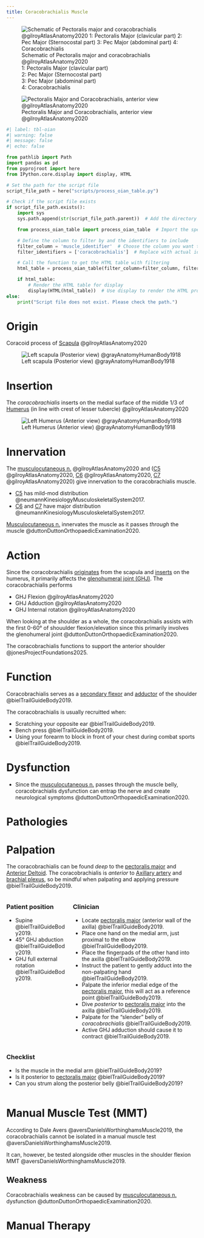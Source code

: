 ```yaml
---
title: Coracobrachialis Muscle
---
```


:::{layout-ncol="2"}
![Schematic of Pectoralis major and coracobrachialis @gilroyAtlasAnatomy2020 </br> 1: Pectoralis Major (clavicular part) <br> 2: Pec Major (Sternocostal part) </br> 3: Pec Major (abdominal part) </br> 4: Coracobrachialis](/The Archive/Anatomy/Skeletal Muscles/Upper Limb Muscles/Axioappendicular Anterior Muscles/images/gilroyatlas fig25.25a pectoralis major and coracobrachialis schematic.png)

![Pectoralis Major and Coracobrachialis, anterior view @gilroyAtlasAnatomy2020](/The Archive/Anatomy/Skeletal Muscles/Upper Limb Muscles/Axioappendicular Anterior Muscles/images/gilroyatlas fig25.25c pectoralis major and coracobrachialis.png)
:::

```python
#| label: tbl-oian
#| warning: false
#| message: false
#| echo: false

from pathlib import Path
import pandas as pd
from pyprojroot import here
from IPython.core.display import display, HTML

# Set the path for the script file
script_file_path = here("scripts/process_oian_table.py")

# Check if the script file exists
if script_file_path.exists():
    import sys
    sys.path.append(str(script_file_path.parent))  # Add the directory of the script to the system path

    from process_oian_table import process_oian_table  # Import the specific function

    # Define the column to filter by and the identifiers to include
    filter_column = 'muscle_identifier'  # Choose the column you want to filter by
    filter_identifiers = ['coracobrachialis']  # Replace with actual identifiers you want to include

    # Call the function to get the HTML table with filtering
    html_table = process_oian_table(filter_column=filter_column, filter_identifiers=filter_identifiers)

    if html_table:
        # Render the HTML table for display
        display(HTML(html_table))  # Use display to render the HTML properly
else:
    print("Script file does not exist. Please check the path.")

```



# Origin {#origin}

Coracoid process of [Scapula]({{< var ref-scapula-bone.path >}}) @gilroyAtlasAnatomy2020

![Left scapula (Posterior view) @grayAnatomyHumanBody1918](/The Archive/Images/Gray anatomy 1918 images/Osteology/image203 gray1918 Left scapula. Dorsal surface.gif){#fig-gray1918-image203}

# Insertion {#insertion}

The *coracobrachialis* inserts on the medial surface of the middle 1/3 of [Humerus]({{< var ref-humerus-bone.path >}}) (in line with crest of lesser tubercle) @gilroyAtlasAnatomy2020

![Left Humerus (Anterior view) @grayAnatomyHumanBody1918](/The Archive/Images/Gray anatomy 1918 images/Osteology/image207 gray1918 Left humerus. Anterior view.gif){#fig-gray1918-image207}

# Innervation {#innervation}

The [musculocutaneous n.]({{< var ref-musculocutaneous-nerve.path >}}) @gilroyAtlasAnatomy2020 and ([C5]({{< var ref-nerve-root.c5 >}}) @gilroyAtlasAnatomy2020, [C6]({{< var ref-nerve-root.c6 >}}) @gilroyAtlasAnatomy2020, [C7]({{< var ref-nerve-root.c7 >}}) @gilroyAtlasAnatomy2020) give innervation to the coracobrachialis muscle.


- [C5]({{< var ref-nerve-root.c5 >}}) has mild-mod distribution @neumannKinesiologyMusculoskeletalSystem2017.
- [C6]({{< var ref-nerve-root.c6 >}}) and [C7]({{< var ref-nerve-root.c7 >}}) have major distribution @neumannKinesiologyMusculoskeletalSystem2017.

[Musculocutaneous n.]({{< var ref-musculocutaneous-nerve.path >}}) innervates the muscle as it passes *through* the muscle @duttonDuttonOrthopaedicExamination2020.


# Action {#action}

Since the coracobrachialis [originates](#origin) from the scapula and [inserts](#insertion) on the humerus, it primarily affects the [glenohumeral joint (GHJ)]({{< ref-glenohumeral-joint.path >}}).
The coracobrachialis performs

- GHJ Flexion @gilroyAtlasAnatomy2020
- GHJ Adduction @gilroyAtlasAnatomy2020
- GHJ Internal rotation @gilroyAtlasAnatomy2020

When looking at the shoulder as a whole, the coracobrachialis assists with the first 0-60&deg; of shouulder flexion/elevation since this primarily involves the glenohumeral joint @duttonDuttonOrthopaedicExamination2020.

The coracobrachialis functions to support the anterior shoulder @jonesProjectFoundations2025.

# Function

Coracobrachialis serves as a [secondary flexor]({{< var ref-shoulder-flexor-muscle-group.path >}}) and [adductor]({{< var ref-shoulder-adductor-muscle-group.path >}}) of the shoulder @bielTrailGuideBody2019.

 The coracobrachialis is usually recruitted when:

 - Scratching your opposite ear @bielTrailGuideBody2019.
 - Bench press @bielTrailGuideBody2019.
 - Using your forearm to block in front of your chest during combat sports @bielTrailGuideBody2019.

# Dysfunction

- Since the [musculocutaneous n.]({{< var ref-musculocutaneous-nerve.path >}}) passes through the muscle belly, coracobrachialis dysfunction can entrap the nerve and create neurological symptoms @duttonDuttonOrthopaedicExamination2020.

# Pathologies

# Palpation

The coracobrachialis can be found *deep* to the [pectoralis major]({{< var ref-pectoralis-major.path >}}) and [Anterior Deltoid]({{< var ref-deltoid-muscle-anterior.path >}}).
The coracobrachialis is *anterior* to [Axillary artery]({{< var ref-axillary-artery.path >}}) and [brachial plexus]({{< var ref-brachial-plexus.path >}}), so be mindful when palpating and applying pressure @bielTrailGuideBody2019.


::: {.columns}
::: {.column}
### Patient position

- Supine @bielTrailGuideBody2019.
- 45&deg; GHJ abduction @bielTrailGuideBody2019.
- GHJ full external rotation @bielTrailGuideBody2019.

:::
::: {.column}

### Clinician

- Locate [pectoralis major]({{< var ref-pectoralis-major.path >}}) (anterior wall of the axilla) @bielTrailGuideBody2019.
- Place one hand on the medial arm, just proximal to the elbow  @bielTrailGuideBody2019.
- Place the fingerpads of the other hand into the axilla @bielTrailGuideBody2019.
- Instruct the patient to gently adduct into the non-palpating hand @bielTrailGuideBody2019.
- Palpate the inferior medial edge of the [pectoralis major]({{< var ref-pectoralis-major.path >}}), this will act as a reference point @bielTrailGuideBody2019.
- Dive *posterior* to [pectoralis major]({{< var ref-pectoralis-major.palpation >}}) into the axilla @bielTrailGuideBody2019.
- Palpate for the "slender" belly of *coracobrachialis* @bielTrailGuideBody2019.
- Active GHJ adduction should cause it to contract @bielTrailGuideBody2019.

:::
:::

::: {.columns}
::: {.column}
### Checklist

- Is the muscle in the medial arm @bielTrailGuideBody2019?
- Is it posterior to [pectoralis major]({{< var ref-pectoralis-major.path >}}) @bielTrailGuideBody2019?
- Can you strum along the posterior belly @bielTrailGuideBody2019? 

:::
::: {.column}
:::
:::







# Manual Muscle Test (MMT) {#mmt}

According to Dale Avers @aversDanielsWorthinghamsMuscle2019, the coracobrachialis cannot be isolated in a manual muscle test @aversDanielsWorthinghamsMuscle2019.

It can, however, be tested alongside other muscles in the shoulder flexion MMT @aversDanielsWorthinghamsMuscle2019.

## Weakness

Coracobrachialis weakness can be caused by [musculocutaneous n.]({{< var ref-musculocutaneous-nerve.path >}}) dysfunction @duttonDuttonOrthopaedicExamination2020.

# Manual Therapy